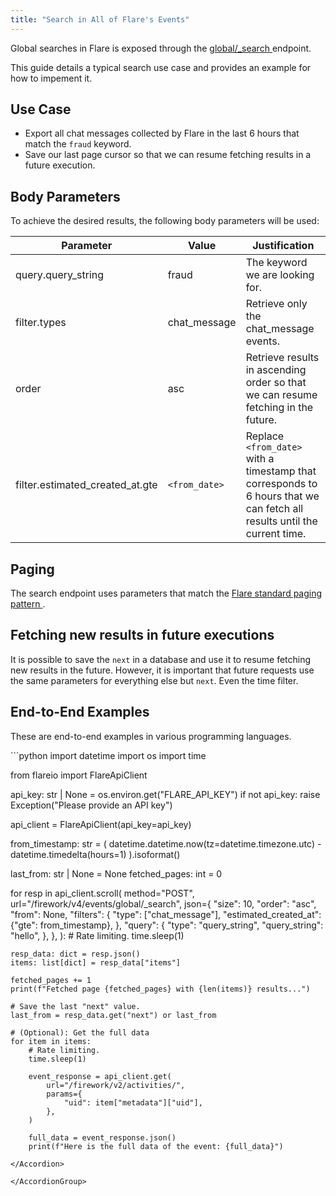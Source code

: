 ```yaml
---
title: "Search in All of Flare's Events"
---
```


Global searches in Flare is exposed through the
[global/_search <Icon icon="code" size={16} />](/api-reference/v4/endpoints/global-search)
endpoint.

This guide details a typical search use case and provides an example for how to impement it.


## Use Case

- Export all chat messages collected by Flare in the last 6 hours that match the `fraud` keyword.
- Save our last page cursor so that we can resume fetching results in a future execution.

## Body Parameters

To achieve the desired results, the following body parameters will be used:

| Parameter | Value | Justification |
| --------- | ----- | ------------- |
| query.query_string | fraud | The keyword we are looking for. |
| filter.types | chat_message | Retrieve only the chat_message events. |
| order | asc | Retrieve results in ascending order so that we can resume fetching in the future. |
| filter.estimated_created_at.gte | `<from_date>` | Replace `<from_date>` with a timestamp that corresponds to 6 hours that we can fetch all results until the current time.


## Paging

The search endpoint uses parameters that match the
[Flare standard paging pattern <Icon icon="book" size={16} />](/concepts/paging).


## Fetching new results in future executions

It is possible to save the `next` in a database and use it to resume fetching new results in the future.
However, it is important that future requests use the same parameters for everything else but `next`. Even the time filter.

## End-to-End Examples

These are end-to-end examples in various programming languages.

<AccordionGroup>

<Accordion title="Python SDK Example">
```python
import datetime
import os
import time

from flareio import FlareApiClient


api_key: str | None = os.environ.get("FLARE_API_KEY")
if not api_key:
    raise Exception("Please provide an API key")

api_client = FlareApiClient(api_key=api_key)

from_timestamp: str = (
    datetime.datetime.now(tz=datetime.timezone.utc) - datetime.timedelta(hours=1)
).isoformat()

last_from: str | None = None
fetched_pages: int = 0

for resp in api_client.scroll(
    method="POST",
    url="/firework/v4/events/global/_search",
    json={
        "size": 10,
        "order": "asc",
        "from": None,
        "filters": {
            "type": ["chat_message"],
            "estimated_created_at": {"gte": from_timestamp},
        },
        "query": {
            "type": "query_string",
            "query_string": "hello",
        },
    },
):
    # Rate limiting.
    time.sleep(1)

    resp_data: dict = resp.json()
    items: list[dict] = resp_data["items"]

    fetched_pages += 1
    print(f"Fetched page {fetched_pages} with {len(items)} results...")

    # Save the last "next" value.
    last_from = resp_data.get("next") or last_from

    # (Optional): Get the full data
    for item in items:
        # Rate limiting.
        time.sleep(1)

        event_response = api_client.get(
            url="/firework/v2/activities/",
            params={
                "uid": item["metadata"]["uid"],
            },
        )

        full_data = event_response.json()
        print(f"Here is the full data of the event: {full_data}")
```
</Accordion>

</AccordionGroup>
